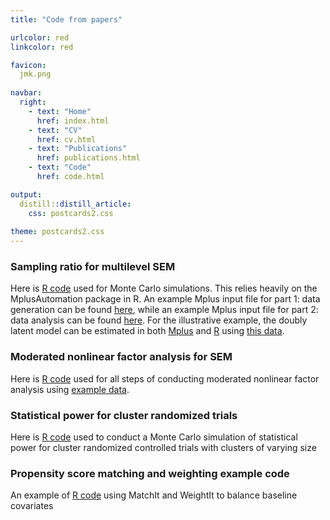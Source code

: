 ```yaml
---
title: "Code from papers"

urlcolor: red
linkcolor: red

favicon: 
  jmk.png
  
navbar:
  right:
    - text: "Home"
      href: index.html
    - text: "CV"
      href: cv.html
    - text: "Publications"
      href: publications.html
    - text: "Code"
      href: code.html

output:
  distill::distill_article:
    css: postcards2.css
  
theme: postcards2.css
---
```



<style type="text/css">

body, td {
   font-size: 14px;
}

</style>


 
<!--- ## Code from papers ---> 

 
### Sampling ratio for multilevel SEM
Here is [R code](https://github.com/jmk7cj/Sampling-Ratio-for-MSEM/blob/main/monte%20carlo%20simulation/R%20code/syntax.R){target="_blank"} used for Monte Carlo simulations. This relies heavily on the MplusAutomation package in R. An example Mplus input file for part 1: data generation can be found [here](https://github.com/jmk7cj/Sampling-Ratio-for-MSEM/blob/main/monte%20carlo%20simulation/example%20Mplus%20files/part%201%20-%20generate%20data/generate_data.inp){target="_blank"},
while an example Mplus input file for part 2: data analysis can be found [here](https://github.com/jmk7cj/Sampling-Ratio-for-MSEM/blob/main/monte%20carlo%20simulation/example%20Mplus%20files/part%202%20-%20analyze%20data/analyze_data.inp){target="_blank"}. 
For the illustrative example, the doubly latent model can be estimated in both 
[Mplus](https://github.com/jmk7cj/Sampling-Ratio-for-MSEM/blob/main/illustrative%20example/Mplus/syntax.inp){target="_blank"}
and [R](https://github.com/jmk7cj/Sampling-Ratio-for-MSEM/blob/main/illustrative%20example/R/syntax.R){target="_blank"} 
using [this data](https://github.com/jmk7cj/Sampling-Ratio-for-MSEM/blob/main/illustrative%20example/R/data.csv){target="_blank"}. 


### Moderated nonlinear factor analysis for SEM
Here is [R code](https://github.com/jmk7cj/SEM-mnlfa/blob/main/code.R){target="_blank"}
used for all steps of conducting moderated nonlinear factor analysis using 
[example data](https://github.com/jmk7cj/SEM-mnlfa/blob/main/data.csv){target="_blank"}.


### Statistical power for cluster randomized trials
Here is [R code](https://github.com/jmk7cj/Statistical-Power-for-CRTs/blob/main/monte%20carlo%20simulation/R%20code/syntax.R){target="_blank"}
used to conduct a Monte Carlo simulation of statistical power for cluster randomized controlled trials with clusters of varying size 


### Propensity score matching and weighting example code 
An example of [R code](https://github.com/jmk7cj/PSMW-example/blob/main/code.R){target="_blank} 
using MatchIt and WeightIt to balance baseline covariates






